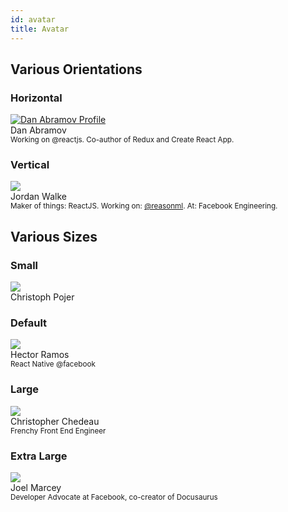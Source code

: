 ```yaml
---
id: avatar
title: Avatar
---
```



## Various Orientations

### Horizontal

<Playground>
  <div class="avatar">
    <a
      class="avatar__photo-link avatar__photo avatar__photo--lg"
      href="https://twitter.com/dan_abramov"
    >
      <img
        alt="Dan Abramov Profile"
        src="https://avatars1.githubusercontent.com/u/810438?s=460"
      />
    </a>
    <div class="avatar__intro">
      <div class="avatar__name">Dan Abramov</div>
      <small class="avatar__subtitle">
        Working on @reactjs. Co-author of Redux and Create React App.
      </small>
    </div>
  </div>
</Playground>

### Vertical

<Playground>
  <div class="avatar avatar--vertical">
    <img
      class="avatar__photo avatar__photo--xl"
      src="https://avatars1.githubusercontent.com/u/977348?s=460&v=4"
    />
    <div class="avatar__intro">
      <div class="avatar__name">Jordan Walke</div>
      <small class="avatar__subtitle">
        Maker of things: ReactJS. Working on:
        <a href="https://twitter.com/reasonml">@reasonml</a>. At: Facebook Engineering.
      </small>
    </div>
  </div>
</Playground>

## Various Sizes

### Small

<Playground>
<div class="avatar">
  <img
    class="avatar__photo avatar__photo--sm"
    src="https://avatars3.githubusercontent.com/u/13352?s=400&v=4"
  />
  <div class="avatar__intro">
    <div class="avatar__name">Christoph Pojer</div>
  </div>
</div>

</Playground>

### Default

<Playground>
  <div class="avatar">
    <img
      class="avatar__photo"
      src="https://avatars1.githubusercontent.com/u/165856?s=460&v=4"
    />
    <div class="avatar__intro">
      <div class="avatar__name">Hector Ramos</div>
      <small class="avatar__subtitle">React Native @facebook</small>
    </div>
  </div>
</Playground>

### Large

<Playground>
  <div class="avatar">
    <img
      class="avatar__photo avatar__photo--lg"
      src="https://avatars2.githubusercontent.com/u/197597?s=460"
    />
    <div class="avatar__intro">
      <div class="avatar__name">Christopher Chedeau</div>
      <small class="avatar__subtitle">Frenchy Front End Engineer</small>
    </div>
  </div>
</Playground>

### Extra Large

<Playground>
  <div class="avatar">
    <img
      class="avatar__photo avatar__photo--xl"
      src="https://avatars0.githubusercontent.com/u/3757713?s=460&v=4"
    />
    <div class="avatar__intro">
      <div class="avatar__name">Joel Marcey</div>
      <small class="avatar__subtitle">
        Developer Advocate at Facebook, co-creator of Docusaurus
      </small>
    </div>
  </div>
</Playground>
